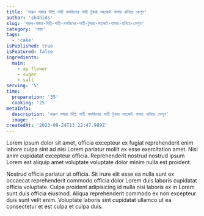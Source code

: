 ```yaml
---
title: 'দারুন মজার দিল্লি শাহী মসজিদের শাহী টুকরা সহজেই বাসায় বানিয়ে ফেলুন'
author: 'sh4hids'
slug: 'দারুন-মজার-দিল্লি-শাহী-মসজিদের-শাহী-টুকরা-সহজেই-বাসায়-বানিয়ে-ফেলুন'
category: 'নাস্তা'
tags:
  - 'cake'
isPublished: true
isFeatured: false
ingredients:
  main:
    - ap flower
    - suger
    - salt
serving: '5'
time:
  preparation: '35'
  cooking: '25'
metaInfo:
  description: 'দারুন মজার দিল্লি শাহী মসজিদের শাহী টুকরা সহজেই বাসায় বানিয়ে ফেলুন'
  image: ''
createdAt: '2023-09-24T13:22:47.989Z'
---
```


Lorem ipsum dolor sit amet, officia excepteur ex fugiat reprehenderit enim labore culpa sint ad nisi Lorem pariatur mollit ex esse exercitation amet. Nisi anim cupidatat excepteur officia. Reprehenderit nostrud nostrud ipsum Lorem est aliquip amet voluptate voluptate dolor minim nulla est proident.

Nostrud officia pariatur ut officia. Sit irure elit esse ea nulla sunt ex occaecat reprehenderit commodo officia dolor Lorem duis laboris cupidatat officia voluptate. Culpa proident adipisicing id nulla nisi laboris ex in Lorem sunt duis officia eiusmod. Aliqua reprehenderit commodo ex non excepteur duis sunt velit enim. Voluptate laboris sint cupidatat ullamco ut ea consectetur et est culpa et culpa duis.

